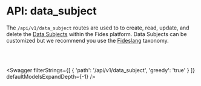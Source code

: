 

# API: data_subject

The `/api/v1/data_subject` routes are used to to create, read, update, and delete the [Data Subjects](/tutorials/data-mapping-glossary#data-subject) within the Fides platform. Data Subjects can be customized but we recommend you use the [Fideslang](https://ethyca.github.io/fideslang/explorer/) taxonomy.

<br></br>

<Swagger 
    filterStrings={[
        {
            'path': '/api/v1/data_subject',
            'greedy': 'true'
        }
    ]} 
    defaultModelsExpandDepth={-1}
/>
